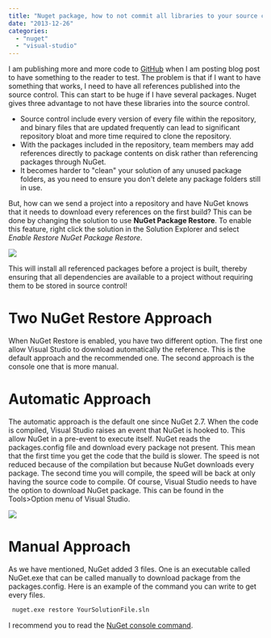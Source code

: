 ```yaml
---
title: "Nuget package, how to not commit all libraries to your source control"
date: "2013-12-26"
categories: 
  - "nuget"
  - "visual-studio"
---
```


I am publishing more and more code to [GitHub](https://github.com/MrDesjardins) when I am posting blog post to have something to the reader to test. The problem is that if I want to have something that works, I need to have all references published into the source control. This can start to be huge if I have several packages. Nuget gives three advantage to not have these libraries into the source control.

- Source control include every version of every file within the repository, and binary files that are updated frequently can lead to significant repository bloat and more time required to clone the repository.
- With the packages included in the repository, team members may add references directly to package contents on disk rather than referencing packages through NuGet.
- It becomes harder to "clean" your solution of any unused package folders, as you need to ensure you don't delete any package folders still in use.

But, how can we send a project into a repository and have NuGet knows that it needs to download every references on the first build? This can be done by changing the solution to use **NuGet Package Restore**. To enable this feature, right click the solution in the Solution Explorer and select _Enable Restore NuGet Package Restore_. 

![](/images/blog/nugetfiles.png)

This will install all referenced packages before a project is built, thereby ensuring that all dependencies are available to a project without requiring them to be stored in source control!

# Two NuGet Restore Approach

When NuGet Restore is enabled, you have two different option. The first one allow Visual Studio to download automatically the reference. This is the default approach and the recommended one. The second approach is the console one that is more manual.

# Automatic Approach

The automatic approach is the default one since NuGet 2.7. When the code is compiled, Visual Studio raises an event that NuGet is hooked to. This allow NuGet in a pre-event to execute itself. NuGet reads the packages.config file and download every package not present. This mean that the first time you get the code that the build is slower. The speed is not reduced because of the compilation but because NuGet downloads every package. The second time you will compile, the speed will be back at only having the source code to compile. Of course, Visual Studio needs to have the option to download NuGet package. This can be found in the Tools>Option menu of Visual Studio. 

![](/images/blog/PackageManagerPackageRestoreOptions-400x232.png)

# Manual Approach

As we have mentioned, NuGet added 3 files. One is an executable called NuGet.exe that can be called manually to download package from the packages.config. Here is an example of the command you can write to get every files. 

```sh
 nuget.exe restore YourSolutionFile.sln 
```  

I recommend you to read the [NuGet console command](http://docs.nuget.org/docs/reference/command-line-reference#Restore_command).
